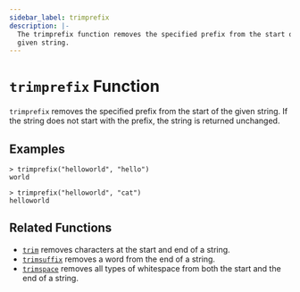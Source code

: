 ```yaml
---
sidebar_label: trimprefix
description: |-
  The trimprefix function removes the specified prefix from the start of a
  given string.
---
```


# `trimprefix` Function

`trimprefix` removes the specified prefix from the start of the given string. If the string does not start with the prefix, the string is returned unchanged.

## Examples

```
> trimprefix("helloworld", "hello")
world
```

```
> trimprefix("helloworld", "cat")
helloworld
```

## Related Functions

* [`trim`](../../language/functions/trim.mdx) removes characters at the start and end of a string.
* [`trimsuffix`](../../language/functions/trimsuffix.mdx) removes a word from the end of a string.
* [`trimspace`](../../language/functions/trimspace.mdx) removes all types of whitespace from
  both the start and the end of a string.
